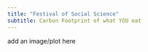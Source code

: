 ```yaml
---
title: "Festival of Social Science"
subtitle: Carbon Footprint of what YOU eat
---
```


<div class = "banner"> add an image/plot here </div>